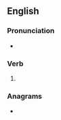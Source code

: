 ==English==

===Pronunciation===
* {{rhymes|en|aʊstɪŋ}}

===Verb===
{{head|en|verb form}}

# {{present participle of|en|roust|nocat=1}}

===Anagrams===
* {{anagrams|en|a=ginorstu|Guitrons|outgrins|outrings|ring outs|rings out|routings|tourings}}